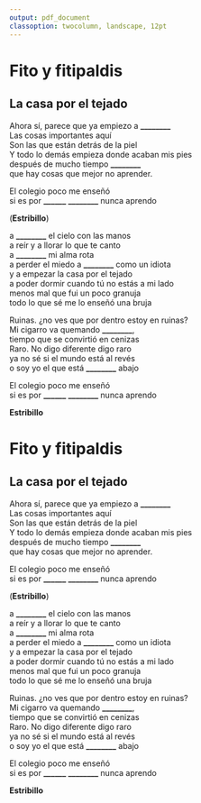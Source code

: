 ```yaml
---
output: pdf_document
classoption: twocolumn, landscape, 12pt
---
```


# Fito y fitipaldis

## La casa por el tejado

Ahora sí, parece que ya empiezo a **________**  
Las cosas importantes aquí  
Son las que están detrás de la piel  
Y todo lo demás empieza donde acaban mis pies  
después de mucho tiempo **________**  
que hay cosas que mejor no aprender.  

El colegio poco me enseñó  
si es por **______** **________** nunca aprendo  

(**Estribillo**)  

a **________** el cielo con las manos  
a reír y a llorar lo que te canto  
a **________** mi alma rota  
a perder el miedo a **________** como un idiota  
y a empezar la casa por el tejado  
a poder dormir cuando tú no estás a mi lado  
menos mal que fui un poco granuja  
todo lo que sé me lo enseñó una bruja  

Ruinas. ¿no ves que por dentro estoy en ruinas?  
Mi cigarro va quemando **________**,  
tiempo que se convirtió en cenizas  
Raro. No digo diferente digo raro  
ya no sé si el mundo está al revés  
o soy yo el que está **________** abajo  

El colegio poco me enseñó  
si es por **______** **________** nunca aprendo  

**Estribillo**  

\newpage

# Fito y fitipaldis

## La casa por el tejado

Ahora sí, parece que ya empiezo a **________**  
Las cosas importantes aquí  
Son las que están detrás de la piel  
Y todo lo demás empieza donde acaban mis pies  
después de mucho tiempo **________**  
que hay cosas que mejor no aprender.  

El colegio poco me enseñó  
si es por **______** **________** nunca aprendo  

(**Estribillo**)  

a **________** el cielo con las manos  
a reír y a llorar lo que te canto  
a **________** mi alma rota  
a perder el miedo a **________** como un idiota  
y a empezar la casa por el tejado  
a poder dormir cuando tú no estás a mi lado  
menos mal que fui un poco granuja  
todo lo que sé me lo enseñó una bruja  

Ruinas. ¿no ves que por dentro estoy en ruinas?  
Mi cigarro va quemando **________**,  
tiempo que se convirtió en cenizas  
Raro. No digo diferente digo raro  
ya no sé si el mundo está al revés  
o soy yo el que está **________** abajo  

El colegio poco me enseñó  
si es por **______** **________** nunca aprendo  

**Estribillo**  
